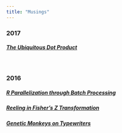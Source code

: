```yaml
---
title: "Musings"
---
```


### 2017

##### [**The Ubiquitous Dot Product**](the-ubiquitous-dot-product.html)

<br>

### 2016

##### [**R Parallelization through Batch Processing**](r-parallelization-through-batch-processing.html)

##### [**Reeling in Fisher's Z Transformation**](reeling-in-fishers-z-transformation.html)

##### [**Genetic Monkeys on Typewriters**](genetic-monkeys-on-typewriters.html)

<br>
